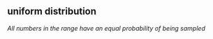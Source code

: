 ## uniform distribution

<dfn>All numbers in the range have an equal probability of being sampled</dfn>


